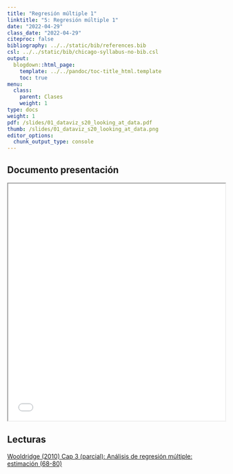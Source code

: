```yaml
---
title: "Regresión múltiple 1"
linktitle: "5: Regresión múltiple 1"
date: "2022-04-29"
class_date: "2022-04-29"
citeproc: false
bibliography: ../../static/bib/references.bib
csl: ../../static/bib/chicago-syllabus-no-bib.csl
output:
  blogdown::html_page:
    template: ../../pandoc/toc-title_html.template
    toc: true
menu:
  class:
    parent: Clases
    weight: 1
type: docs
weight: 1
pdf: /slides/01_dataviz_s20_looking_at_data.pdf
thumb: /slides/01_dataviz_s20_looking_at_data.png
editor_options:
  chunk_output_type: console
---
```


## Documento presentación


<iframe src=/slides/05-regmul1/05_regmul1.html height="550" width=100% allowfullscreen="true">
</iframe>
 

## Lecturas

[Wooldridge (2010) Cap 3 (parcial): Análisis de regresión múltiple: estimación (68-80)](/docs/lecturas/Wooldridge_cap3estimacion.pdf)
